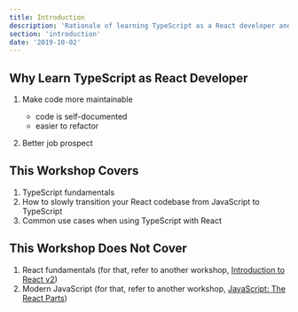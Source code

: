 ```yaml
---
title: Introduction
description: 'Rationale of learning TypeScript as a React developer and objectives of the workshop.'
section: 'introduction'
date: '2019-10-02'
---
```


## Why Learn TypeScript as React Developer

1. Make code more maintainable

   - code is self-documented
   - easier to refactor

1. Better job prospect

## This Workshop Covers

1. TypeScript fundamentals
1. How to slowly transition your React codebase from JavaScript to TypeScript
1. Common use cases when using TypeScript with React

## This Workshop Does Not Cover

1. React fundamentals (for that, refer to another workshop, [Introduction to React v2](/intro-to-react-js-v2))
1. Modern JavaScript (for that, refer to another workshop, [JavaScript: The React Parts](/js-the-react-parts))
